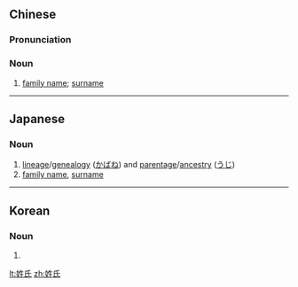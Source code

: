 ==Chinese==
{{zh-forms}}

===Pronunciation===
{{zh-pron
|m=xìngshì
|c=sing3 si6
|h=pfs=siang-sṳ
|md=séng-sê
|mn=qz:sèng-sǐ/tw,xm,zz:sèng-sī/kh:sèⁿ-sī/tp:sìⁿ-sī
|w=2xin zr
|cat=n
}}

===Noun===
{{zh-noun}}

# [[family name]]; [[surname]]

----

==Japanese==
{{ja-kanjitab|せい|し|yomi=on}}

===Noun===
{{ja-noun|せいし}}

# [[lineage]]/[[genealogy]] ([[かばね]]) and [[parentage]]/[[ancestry]] ([[うじ]])
# [[family name]], [[surname]]

----

==Korean==
{{ko-hanjatab}}

===Noun===
{{ko-noun|rv=seongssi|hangeul=성씨}}

# {{hanja form of|성씨|surname}}

[[lt:姓氏]]
[[zh:姓氏]]
